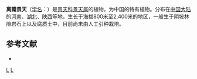 {{Speciesbox 
| taxon = Sedum barbeyi
| authority = Hamet
}}

'''离瓣景天'''（[[学名|学名]]：{{lang|la|''Sedum barbeyi''}}）是[[景天科|景天科]][[景天属|景天属]]的植物，为中国的特有植物。分布在[[中国大陆|中国大陆]]的[[河南|河南]]、[[湖北|湖北]]、[[陕西|陕西]]等地，生长于海拔800米至2,400米的地区，一般生于阴坡林隙岩石上以及腐质土中，目前尚未由人工引种栽培。

== 参考文献 ==
{{refbegin}}
* {{cite web| url =http://www.bioinfo.cn/db05/KmzwSpecies.php?action=view&id=6204| title =离瓣景天| work =中国高等植物数据库全库| publisher =中国科学院微生物研究所| author =昆明植物研究所| accessdate =2009-02-25| deadurl =yes| archiveurl =https://web.archive.org/web/20160305001956/http://www.bioinfo.cn/db05/KmzwSpecies.php?action=view&id=6204| archivedate =2016-03-05}}
{{refend}}
{{Taxonbar|from=Q15232203}}

{{DEFAULTSORT:Sedum barbeyi}}
[[Category:景天属|L]]
[[Category:中國特有植物|L]]